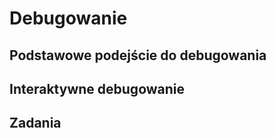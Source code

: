 # Debugowanie {#debugging}

<!-- proces: -->
<!-- 1. szukaj błędu - ktoś inny - google + stackoverflow -->
<!-- 2. reprex -> stackoverflow -->
<!-- 3. debug -> find an error -->

<!-- 4. fix an error and add tests  -->

<!-- ref intro -->

<!-- resources -->
<!-- https://rstudio-education.github.io/hopr/debug.html -->
<!-- https://jennybc.github.io/wtf-2019-rsc/debugging.pdf -->
<!-- https://blog.davisvaughan.com/2019/04/05/debug-r-package-with-cpp/ -->
<!-- https://bookdown.org/rdpeng/RProgDA/debugging.html -->
<!-- https://adv-r.hadley.nz/debugging.html -->
<!-- https://www.youtube.com/watch?time_continue=1&v=R3-IMGyNJY4 -->
<!-- https://support.rstudio.com/hc/en-us/articles/205612627-Debugging-with-RStudio -->
<!-- http://kevinushey.github.io/blog/2015/04/13/debugging-with-lldb/ -->
<!-- https://github.com/wch/r-debug/blob/master/debugging-r.md -->

## Podstawowe podejście do debugowania

<!-- `print()`, `cat()` - small objects -->
<!-- `str()` - large object trunct -->
<!-- test values -->

<!-- `traceback()` - bottom to top -->

## Interaktywne debugowanie

<!-- ## inside R -->

<!-- `browser()` -->

<!-- `n` - next statement -->
<!-- `c` - continue -->
<!-- `s` step into function call -->
<!-- `f` finish loop/funciton -->
<!-- `where` previous calls -->
<!-- `Q` quit debugger -->

<!-- + RStudio gui -->
<!-- + brakepoints -->

<!-- ## inside R 2-->

<!-- `debug()`, `trace()`, `recover()` -->

## Zadania

<!-- create debugging examples - .R files -->
<!-- https://github.com/jimhester/wtf-debugging -->